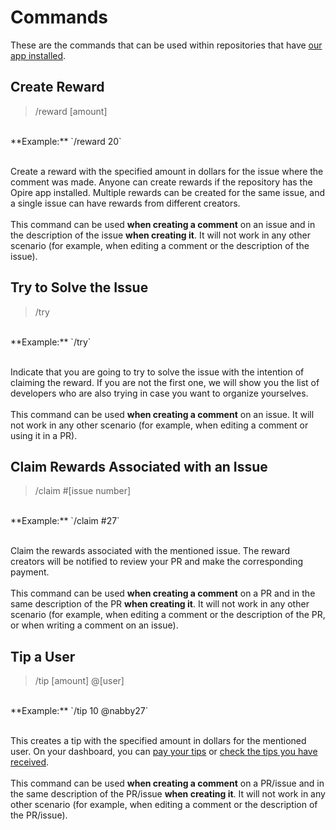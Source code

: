 
# Commands

These are the commands that can be used within repositories that have [our app installed](/overview/install-app).

## Create Reward

> /reward [amount]

<br/>
<span style={{ color: 'grey' }}>**Example:** `/reward 20`</span>
<br/><br/>

<span>Create a reward with the specified amount in dollars for the issue where the comment was made. Anyone can create rewards if the repository has the Opire app installed. Multiple rewards can be created for the same issue, and a single issue can have rewards from different creators.</span>
<br/><br/>
<InfoPanel>This command can be used **when creating a comment** on an issue and in the description of the issue **when creating it**. It will not work in any other scenario (for example, when editing a comment or the description of the issue).</InfoPanel>

## Try to Solve the Issue

> /try

<br/>
<span style={{ color: 'grey' }}>**Example:** `/try`</span>
<br/><br/>

<span>Indicate that you are going to try to solve the issue with the intention of claiming the reward. If you are not the first one, we will show you the list of developers who are also trying in case you want to organize yourselves.</span>
<br/><br/>
<InfoPanel>This command can be used **when creating a comment** on an issue. It will not work in any other scenario (for example, when editing a comment or using it in a PR).</InfoPanel>

## Claim Rewards Associated with an Issue

> /claim #[issue number]

<br/>
<span style={{ color: 'grey' }}>**Example:** `/claim #27`</span>
<br/><br/>

<span>Claim the rewards associated with the mentioned issue. The reward creators will be notified to review your PR and make the corresponding payment.</span>
<br/><br/>
<InfoPanel>This command can be used **when creating a comment** on a PR and in the same description of the PR **when creating it**. It will not work in any other scenario (for example, when editing a comment or the description of the PR, or when writing a comment on an issue).</InfoPanel>

## Tip a User

> /tip [amount] @[user]

<br/>
<span style={{ color: 'grey' }}>**Example:** `/tip 10 @nabby27`</span>
<br/><br/>

<span>This creates a tip with the specified amount in dollars for the mentioned user. On your dashboard, you can [pay your tips](https://app.opire.dev/dashboard/creator/tips) or [check the tips you have received](https://app.opire.dev/dashboard/programmer/tips).</span>
<br/><br/>
<InfoPanel>This command can be used **when creating a comment** on a PR/issue and in the same description of the PR/issue **when creating it**. It will not work in any other scenario (for example, when editing a comment or the description of the PR/issue).</InfoPanel>